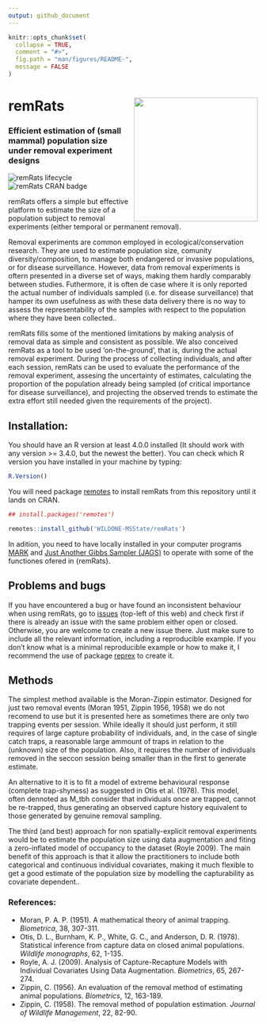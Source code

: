 ```yaml
---
output: github_document
---
```


```r
knitr::opts_chunk$set(
  collapse = TRUE,
  comment = "#>",
  fig.path = "man/figures/README-",
  message = FALSE
)
```


# remRats <img src='man/figures/logo.png' align="right" height="250" />

### Efficient estimation of (small mammal) population size under removal experiment designs


![remRats lifecycle](man/figures/lifecycle-experimental.svg)
![remRats CRAN badge](man/figures/badge-cran.svg)

remRats offers a simple but effective platform to estimate the size of a population subject to removal experiments (either temporal or permanent removal).

Removal experiments are common employed in ecological/conservation research. They are used to estimate population size, comunity diversity/composition, to manage both endangered or invasive populations, or for disease surveillance. However, data from removal experiments is oftern presented in a diverse set of ways, making them hardly comparably between studies. Futhermore, it is often de case where it is only reported the actual number of individuals sampled (i.e. for disease surveillance) that hamper its own usefulness as with these data delivery there is no way to assess the representability of the samples with respect to the population where they have been collected..

remRats fills some of the mentioned limitations by making analysis of removal data as simple and consistent as possible. We also conceived remRats as a tool to be used 'on-the-ground', that is, during the actual removal experiment. During the process of collecting individuals, and after each session, remRats can be used to evaluate the performance of the removal experiment, assesing the uncertainty of estimates, calculating the proportion of the population already being sampled (of critical importance for disease surveillance), and projecting the observed trends to estimate the extra effort still needed given the requirements of the project).

## Installation:

You should have an R version at least 4.0.0 installed (It should work with any version >= 3.4.0, but the newest the better). You can check which R version you have installed in your machine by typing:

```r
R.Version()
```
You will need package [remotes](https://cran.r-project.org/package=remotes) to install remRats from this repository until it lands on CRAN.

```r
## install.packages('remotes')

remotes::install_github('WILDONE-MSState/remRats')
```
In adition, you need to have locally installed in your computer programs [MARK](http://www.phidot.org/software/mark/) and [Just Another Gibbs Sampler (JAGS)](https://mcmc-jags.sourceforge.io/) to operate with some of the functiones ofered in {remRats}.

## Problems and bugs

If you have encountered a bug or have found an inconsistent behaviour when using remRats, go to [issues](https://github.com/WILDONE-MSState/remRats/issues) (top-left of this web) and check first if there is already an issue with the same problem either open or closed. Otherwise, you are welcome to create a new issue there. Just make sure to include all the relevant information, including a reproducible example. If you don't know what is a minimal reproducible example or how to make it, I recommend the use of package [reprex](https://cran.r-project.org/package=reprex) to create it.


## Methods

The simplest method available is the Moran-Zippin estimator. Designed for just two removal events (Moran 1951, Zippin 1956, 1958) we do not recomend to use but it is presented here as sometimes there are only two trapping events per session. While ideally it should just perform, it still requires of large capture probability of individuals, and, in the case of single catch traps, a reasonable large ammount of traps in relation to the (unknown) size of the population. Also, it requires the number of individuals removed in the seccon session being smaller than in the first to generate estimate.

An alternative to it is to fit a model of extreme behavioural response (complete trap-shyness) as suggested in Otis et al. (1978). This model, often dennoted as M_tbh consider that individuals once are trapped, cannot be re-trapped, thus generating an observed capture history equivalent to those generated by genuine removal sampling.

The third (and best) approach for non spatially-explicit removal experiments  would be to estimate the population size using data augmentation and fiting a zero-inflated model of occupancy to the dataset (Royle 2009). The main benefit of this approach is that it allow the practitioners to include both categorical and continuous individual covariates, making it much flexible to get a good estimate of the population size by modelling the capturability as covariate dependent..




### References:
- Moran, P. A. P. (1951). A mathematical theory of animal trapping. *Biometrica*, 38, 307-311.
- Otis, D. L., Burnham, K. P., White, G. C., and Anderson, D. R. (1978). Statistical inference from capture data on closed animal populations. *Wildlife monographs*, 62, 1-135.
- Royle, A. J. (2009). Analysis of Capture-Recapture Models with Individual Covariates Using Data Augmentation. *Biometrics*, 65, 267-274.
- Zippin, C. (1956). An evaluation of the removal method of estimating animal populations. *Biometrics*, 12, 163-189.
- Zippin, C. (1958). The removal method of population estimation. *Journal of Wildlife Management*, 22, 82-90.
